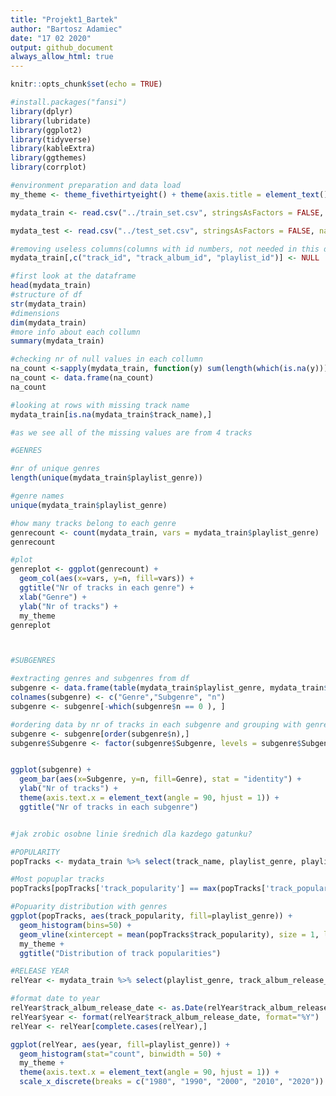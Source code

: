 ```yaml
---
title: "Projekt1_Bartek"
author: "Bartosz Adamiec"
date: "17 02 2020"
output: github_document
always_allow_html: true
---
```


```r
knitr::opts_chunk$set(echo = TRUE)
```

```r
#install.packages("fansi")
library(dplyr)
library(lubridate)
library(ggplot2)
library(tidyverse)
library(kableExtra)
library(ggthemes)
library(corrplot)
```


```r
#environment preparation and data load
my_theme <- theme_fivethirtyeight() + theme(axis.title = element_text(), axis.title.x = element_text())

mydata_train <- read.csv("../train_set.csv", stringsAsFactors = FALSE, na.strings="")

mydata_test <- read.csv("../test_set.csv", stringsAsFactors = FALSE, na.strings="")
```

```r
#removing useless columns(columns with id numbers, not needed in this data analysis)
mydata_train[,c("track_id", "track_album_id", "playlist_id")] <- NULL

```

```r
#first look at the dataframe
head(mydata_train)
#structure of df
str(mydata_train)
#dimensions
dim(mydata_train)
#more info about each collumn
summary(mydata_train)
```

```r
#checking nr of null values in each collumn
na_count <-sapply(mydata_train, function(y) sum(length(which(is.na(y)))))
na_count <- data.frame(na_count)
na_count

```

```r
#looking at rows with missing track name
mydata_train[is.na(mydata_train$track_name),]

#as we see all of the missing values are from 4 tracks
```

```r
#GENRES

#nr of unique genres
length(unique(mydata_train$playlist_genre))

#genre names
unique(mydata_train$playlist_genre)

#how many tracks belong to each genre
genrecount <- count(mydata_train, vars = mydata_train$playlist_genre)
genrecount

#plot
genreplot <- ggplot(genrecount) +
  geom_col(aes(x=vars, y=n, fill=vars)) +
  ggtitle("Nr of tracks in each genre") +
  xlab("Genre") +
  ylab("Nr of tracks") +
  my_theme
genreplot




```


```r
#SUBGENRES

#extracting genres and subgenres from df
subgenre <- data.frame(table(mydata_train$playlist_genre, mydata_train$playlist_subgenre))
colnames(subgenre) <- c("Genre","Subgenre", "n") 
subgenre <- subgenre[-which(subgenre$n == 0 ), ]

#ordering data by nr of tracks in each subgenre and grouping with genres
subgenre <- subgenre[order(subgenre$n),]
subgenre$Subgenre <- factor(subgenre$Subgenre, levels = subgenre$Subgenre[order(subgenre$Genre)])


ggplot(subgenre) +
  geom_bar(aes(x=Subgenre, y=n, fill=Genre), stat = "identity") +
  ylab("Nr of tracks") +   
  theme(axis.text.x = element_text(angle = 90, hjust = 1)) +
  ggtitle("Nr of tracks in each subgenre") 


#jak zrobic osobne linie średnich dla kazdego gatunku?

```

```r
#POPULARITY
popTracks <- mydata_train %>% select(track_name, playlist_genre, playlist_subgenre, track_popularity) %>% group_by(playlist_genre)

#Most popuplar tracks
popTracks[popTracks['track_popularity'] == max(popTracks['track_popularity']),]

#Popuarity distribution with genres
ggplot(popTracks, aes(track_popularity, fill=playlist_genre)) +
  geom_histogram(bins=50) +
  geom_vline(xintercept = mean(popTracks$track_popularity), size = 1, linetype = 6) +
  my_theme +
  ggtitle("Distribution of track popularities")
```


```r
#RELEASE YEAR
relYear <- mydata_train %>% select(playlist_genre, track_album_release_date) %>% group_by(playlist_genre)

#format date to year
relYear$track_album_release_date <- as.Date(relYear$track_album_release_date)
relYear$year <- format(relYear$track_album_release_date, format="%Y")
relYear <- relYear[complete.cases(relYear),]

ggplot(relYear, aes(year, fill=playlist_genre)) +
  geom_histogram(stat="count", binwidth = 50) +
  my_theme +
  theme(axis.text.x = element_text(angle = 90, hjust = 1)) +
  scale_x_discrete(breaks = c("1980", "1990", "2000", "2010", "2020"))
```


















